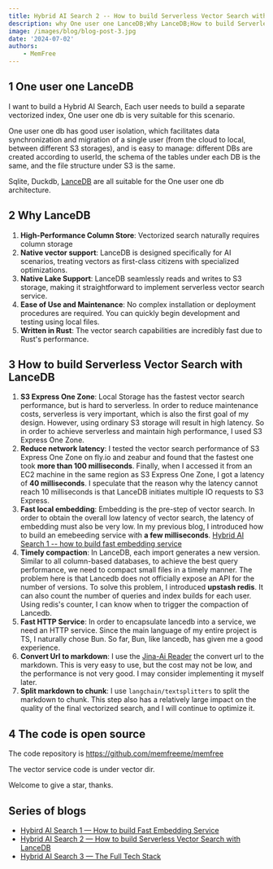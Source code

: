 ```yaml
---
title: Hybrid AI Search 2 -- How to build Serverless Vector Search with LanceDB
description: why One user one LanceDB;Why LanceDB;How to build Serverless Vector Search with LanceDB
image: /images/blog/blog-post-3.jpg
date: '2024-07-02'
authors:
    - MemFree
---
```


## 1 One user one LanceDB

I want to build a Hybrid AI Search, Each user needs to build a separate vectorized index, One user one db is very suitable for this scenario.

One user one db has good user isolation, which facilitates data synchronization and migration of a single user (from the cloud to local, between different S3 storages), and is easy to manage: different DBs are created according to userId, the schema of the tables under each DB is the same, and the file structure under S3 is the same.

Sqlite, Duckdb, [LanceDB](https://lancedb.github.io/lancedb/) are all suitable for the One user one db architecture.

## 2 Why LanceDB

1. **High-Performance Column Store**: Vectorized search naturally requires column storage
2. **Native vector support**: LanceDB is designed specifically for AI scenarios, treating vectors as first-class citizens with specialized optimizations.
3. **Native Lake Support**: LanceDB seamlessly reads and writes to S3 storage, making it straightforward to implement serverless vector search service.
4. **Ease of Use and Maintenance**: No complex installation or deployment procedures are required. You can quickly begin development and testing using local files.
5. **Written in Rust**: The vector search capabilities are incredibly fast due to Rust's performance.

## 3 How to build Serverless Vector Search with LanceDB

1. **S3 Express One Zone**: Local Storage has the fastest vector search performance, but is hard to serverless. In order to reduce maintenance costs, serverless is very important, which is also the first goal of my design. However, using ordinary S3 storage will result in high latency. So in order to achieve serverless and maintain high performance, I used S3 Express One Zone.
2. **Reduce network latency**: I tested the vector search performance of S3 Express One Zone on fly.io and zeabur and found that the fastest one took **more than 100 milliseconds**. Finally, when I accessed it from an EC2 machine in the same region as S3 Express One Zone, I got a latency of **40 milliseconds**. I speculate that the reason why the latency cannot reach 10 milliseconds is that LanceDB initiates multiple IO requests to S3 Express.
3. **Fast local embedding**: Embedding is the pre-step of vector search. In order to obtain the overall low latency of vector search, the latency of embedding must also be very low. In my previous blog, I introduced how to build an emebeeding service with **a few milliseconds**. [Hybrid AI Search 1 -- how to build fast embedding service](https://www.memfree.me/blog/fast-local-embedding-service)
4. **Timely compaction**: In LanceDB, each import generates a new version. Similar to all column-based databases, to achieve the best query performance, we need to compact small files in a timely manner. The problem here is that Lancedb does not officially expose an API for the number of versions. To solve this problem, I introduced **upstash redis**. It can also count the number of queries and index builds for each user. Using redis's counter, I can know when to trigger the compaction of Lancedb.
5. **Fast HTTP Service**: In order to encapsulate lancedb into a service, we need an HTTP service. Since the main language of my entire project is TS, I naturally chose Bun. So far, Bun, like lancedb, has given me a good experience.
6. **Convert Url to markdown**: I use the [Jina-Ai Reader](https://www.memfree.me/blog/fast-local-embedding-service) the convert url to the markdown. This is very easy to use, but the cost may not be low, and the performance is not very good. I may consider implementing it myself later.
7. **Split markdown to chunk**: I use `langchain/textsplitters` to split the markdown to chunk. This step also has a relatively large impact on the quality of the final vectorized search, and I will continue to optimize it.

## 4 The code is open source

The code repository is https://github.com/memfreeme/memfree

The vector service code is under vector dir.

Welcome to give a star, thanks.

## Series of blogs

-   [Hybird AI Search 1 — How to build Fast Embedding Service](https://www.memfree.me/blog/fast-local-embedding-service)
-   [Hybrid AI Search 2 — How to build Serverless Vector Search with LanceDB](https://www.memfree.me/blog/serverless-vector-search-lancedb)
-   [Hybrid AI Search 3 — The Full Tech Stack](https://www.memfree.me/blog/hybrid-ai-search-tech-stack)
